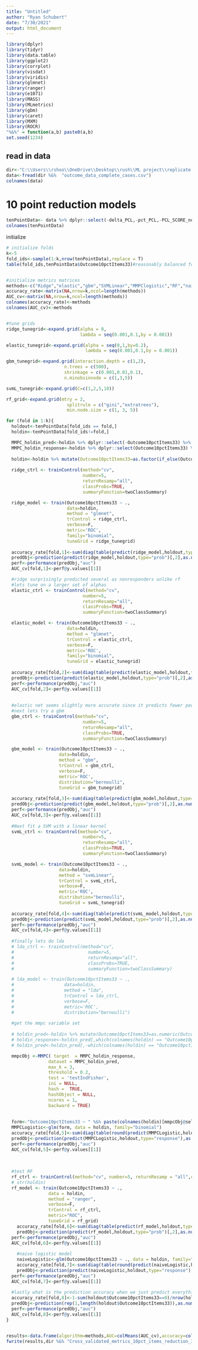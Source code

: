 ---
title: "Untitled"
author: "Ryan Schubert"
date: "7/30/2021"
output: html_document
---

```{r setup, include=FALSE}
library(dplyr)
library(tidyr)
library(data.table)
library(ggplot2)
library(corrplot)
library(visdat)
library(viridis)
library(glmnet)
library(ranger)
library(e1071)
library(MASS)
library(MLmetrics)
library(gbm)
library(caret)
library(MXM)
library(ROCR)
"%&%" = function(a,b) paste0(a,b)
set.seed(1234)

```

## read in data

```{r}
dir<-"C:\\Users\\rshoo\\OneDrive\\Desktop\\rush\\ML project\\replicate all response models\\"
data<-fread(dir %&%  "outcome_data_complete_cases.csv")
colnames(data)
```

# 10 point reduction models


```{r}
tenPointData<- data %>% dplyr::select(-delta_PCL,-pct_PCL,-PCL_SCORE_noE,-PCL_DAY14_noE,-delta_PCL_noE,-COHORT_TYPE,-Outcome10ptnoE,-Outcome10pct,-Outcome50pct,-Outcome10pctItems,-Outcome10pctMeaningful,-Outcome10pctMatchedMeaningful,-Outcome10pt,-pct_meaningful_reduction,-pct_item_reduction,-pct_matched_reduction)
colnames(tenPointData)

```

initialize

```{r}

# initialize folds
k<-5
fold_ids<-sample(1:k,nrow(tenPointData),replace = T)
table(fold_ids,tenPointData$Outcome10pctItems33)#reasonably balanced folds with each class in each


#initialize metrics matrices
methods<-c("Ridge","elastic","gbm","SVMLinear","MMPClogistic","RF","naivelogistic","degenerate")
accuracy_rate<-matrix(NA,nrow=k,ncol=length(methods))
AUC_cv<-matrix(NA,nrow=k,ncol=length(methods))
colnames(accuracy_rate)<-methods
colnames(AUC_cv)<-methods


#tune grids
ridge_tunegrid<-expand.grid(alpha = 0,
                            lambda = seq(0.001,0.1,by = 0.001))

elastic_tunegrid<-expand.grid(alpha = seq(0,1,by=0.2),
                              lambda = seq(0.001,0.1,by = 0.001))

gbm_tunegrid<-expand.grid(interaction.depth = c(1,2),
                      n.trees = c(500), 
                      shrinkage = c(0.001,0.01,0.1),
                      n.minobsinnode = c(1,3,5))

svmL_tunegrid<-expand.grid(C=c(1,2,5,10))

rf_grid<-expand.grid(mtry = 2,
                       splitrule = c("gini","extratrees"),
                       min.node.size = c(1, 3, 5))

```


```{r}

for (fold in 1:k){
  holdout<-tenPointData[fold_ids == fold,]
  holdin<-tenPointData[fold_ids!=fold,]

  MMPC_holdin_pred<-holdin %>% dplyr::select(-Outcome10pctItems33) %>% as.matrix()
  MMPC_holdin_response<-holdin %>% dplyr::select(Outcome10pctItems33) %>% unlist %>% unname()
  
  holdin<-holdin %>% mutate(Outcome10pctItems33=as.factor(if_else(Outcome10pctItems33==0,"nonresponder","responder")))
  
  ridge_ctrl <- trainControl(method="cv", 
                             number=5, 
                             returnResamp="all",
                             classProbs=TRUE,
                             summaryFunction=twoClassSummary)

  ridge_model <- train(Outcome10pctItems33 ~ .,
                       data=holdin,
                       method = "glmnet", 
                       trControl = ridge_ctrl,
                       verbose=F,
                       metric='ROC',
                       family="binomial",
                       tuneGrid = ridge_tunegrid)
  
  accuracy_rate[fold,1]<-sum(diag(table(predict(ridge_model,holdout,type="raw"),holdout$Outcome10pctItems33)))/nrow(holdout)
  predObj<-prediction(predict(ridge_model,holdout,type="prob")[,2],as.numeric(holdout$Outcome10pctItems33)-1)
  perf<-performance(predObj,"auc")
  AUC_cv[fold,1]<-perf@y.values[[1]]

  #ridge surprisingly predicted several as nonresponders unlike rf
  #lets tune on a larger set of alphas
  elastic_ctrl <- trainControl(method="cv", 
                             number=5, 
                             returnResamp="all",
                             classProbs=TRUE,
                             summaryFunction=twoClassSummary)

  elastic_model <- train(Outcome10pctItems33 ~ .,
                       data=holdin,
                       method = "glmnet", 
                       trControl = elastic_ctrl,
                       verbose=F,
                       metric='ROC',
                       family="binomial",
                       tuneGrid = elastic_tunegrid)
  
  accuracy_rate[fold,2]<-sum(diag(table(predict(elastic_model,holdout,type="raw"),holdout$Outcome10pctItems33)))/nrow(holdout)
  predObj<-prediction(predict(elastic_model,holdout,type="prob")[,2],as.numeric(holdout$Outcome10pctItems33)-1)
  perf<-performance(predObj,"auc")
  AUC_cv[fold,2]<-perf@y.values[[1]]
  
  
  #elastic net seems slightly more accurate since it predicts fewer people as being nonresponders so not great
  #next lets try a gbm
  gbm_ctrl <- trainControl(method="cv", 
                             number=5, 
                             returnResamp="all",
                             classProbs=TRUE,
                             summaryFunction=twoClassSummary)

  gbm_model <- train(Outcome10pctItems33 ~ .,
                    data=holdin,
                    method = "gbm", 
                    trControl = gbm_ctrl,
                    verbose=F,
                    metric='ROC',
                    distribution="bernoulli",
                    tuneGrid = gbm_tunegrid)
  
  accuracy_rate[fold,3]<-sum(diag(table(predict(gbm_model,holdout,type="raw"),holdout$Outcome10pctItems33)))/nrow(holdout)
  predObj<-prediction(predict(gbm_model,holdout,type="prob")[,2],as.numeric(holdout$Outcome10pctItems33)-1)
  perf<-performance(predObj,"auc")
  AUC_cv[fold,3]<-perf@y.values[[1]]
  
  #Next fit a SVM with a linear kernel
  svmL_ctrl <- trainControl(method="cv", 
                             number=5, 
                             returnResamp="all",
                             classProbs=TRUE,
                             summaryFunction=twoClassSummary)

  svmL_model <- train(Outcome10pctItems33 ~ .,
                    data=holdin,
                    method = "svmLinear", 
                    trControl = svmL_ctrl,
                    verbose=F,
                    metric='ROC',
                    distribution="bernoulli",
                    tuneGrid = svmL_tunegrid)
  
  accuracy_rate[fold,4]<-sum(diag(table(predict(svmL_model,holdout,type="raw"),holdout$Outcome10pctItems33)))/nrow(holdout)
  predObj<-prediction(predict(svmL_model,holdout,type="prob")[,2],as.numeric(holdout$Outcome10pctItems33)-1)
  perf<-performance(predObj,"auc")
  AUC_cv[fold,4]<-perf@y.values[[1]]
  
  #finally lets do lda
  # lda_ctrl <- trainControl(method="cv", 
  #                            number=5, 
  #                            returnResamp="all",
  #                            classProbs=TRUE,
  #                            summaryFunction=twoClassSummary)

  # lda_model <- train(Outcome10pctItems33 ~ .,
  #                   data=holdin,
  #                   method = "lda", 
  #                   trControl = lda_ctrl,
  #                   verbose=F,
  #                   metric='ROC',
  #                   distribution="bernoulli")
  
  #get the mmpc variable set
  
  # holdin_pred<-holdin %>% mutate(Outcome10pctItems33=as.numeric(Outcome10pctItems33)-1) %>% as.matrix()
  # holdin_response<-holdin_pred[,which(colnames(holdin) == "Outcome10pctItems33")]
  # holdin_pred<-holdin_pred[,-which(colnames(holdin) == "Outcome10pctItems33")]

  mmpcObj <-MMPC( target  = MMPC_holdin_response,            
                dataset = MMPC_holdin_pred,            
                max_k = 3,          
                threshold = 0.2,                                      
                test = 'testIndFisher',   
                ini = NULL,                                           
                hash =  TRUE, 
                hashObject = NULL,
                ncores = 1,         
                backward = TRUE)
 
  
  form<-"Outcome10pctItems33 ~ " %&% paste(colnames(holdin)[mmpcObj@selectedVars],collapse =" + " )
  MMPCLogistic<-glm(form, data = holdin, family="binomial")
  accuracy_rate[fold,5]<-sum(diag(table(round(predict(MMPCLogistic,holdout,type="response")),holdout$Outcome10pctItems33)))/nrow(holdout)
  predObj<-prediction(predict(MMPCLogistic,holdout,type="response"),as.numeric(holdout$Outcome10pctItems33)-1)
  perf<-performance(predObj,"auc")
  AUC_cv[fold,5]<-perf@y.values[[1]]
  
  
  
  #test RF
  rf_ctrl <- trainControl(method="cv", number=5, returnResamp = "all",classProbs=TRUE)
  # str(holdin)
  rf_model <- train(Outcome10pctItems33 ~ .,
                data = holdin,
                method = "ranger",
                verbose=F,
                trControl = rf_ctrl,
                metric="ROC",
                tuneGrid = rf_grid)
    accuracy_rate[fold,6]<-sum(diag(table(predict(rf_model,holdout,type="raw"),holdout$Outcome10pctItems33)))/nrow(holdout)
    predObj<-prediction(predict(rf_model,holdout,type="prob")[,2],as.numeric(holdout$Outcome10pctItems33)-1)
  perf<-performance(predObj,"auc")
  AUC_cv[fold,6]<-perf@y.values[[1]]
    
    #naive logistic model
    naiveLogistic<-glm(Outcome10pctItems33 ~ ., data = holdin, family="binomial")
    accuracy_rate[fold,7]<-sum(diag(table(round(predict(naiveLogistic,holdout,type="response")),holdout$Outcome10pctItems33)))/nrow(holdout)
    predObj<-prediction(predict(naiveLogistic,holdout,type="response"),as.numeric(holdout$Outcome10pctItems33)-1)
  perf<-performance(predObj,"auc")
  AUC_cv[fold,7]<-perf@y.values[[1]]
    
  #lastly what is the prediction accuracy when we just predict everything as belonging to the responder class
  accuracy_rate[fold,8]<-1-sum(holdout$Outcome10pctItems33==0)/nrow(holdout)
  predObj<-prediction(rep(1,length(holdout$Outcome10pctItems33)),as.numeric(holdout$Outcome10pctItems33)-1)
  perf<-performance(predObj,"auc")
  AUC_cv[fold,8]<-perf@y.values[[1]]
}



```


```{r}
results<-data.frame(algorithm=methods,AUC=colMeans(AUC_cv),accuracy=colMeans(accuracy_rate))
fwrite(results,dir %&% "Cross_validated_metrics_10pct_items_reduction_33_outcome.csv")
```

